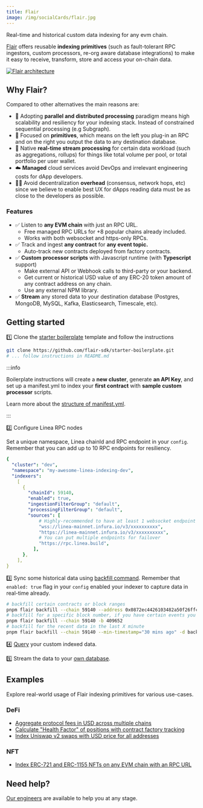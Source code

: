 ```yaml
---
title: Flair
image: /img/socialCards/flair.jpg
---
```


Real-time and historical custom data indexing for any evm chain.

[Flair](https://flair.dev) offers reusable **indexing primitives** (such as fault-tolerant RPC ingestors, custom processors, re-org aware database integrations) to make it easy to receive, transform, store and access your on-chain data.

<div class="center-container">
  <div class="img-large">
    <a href="https://docs.flair.dev/">
      <img
        src="/img/developers/tooling/data_indexers/flair/Linea_Flair_1.png"
        alt="Flair architecture"
      />
    </a>
  </div>
</div>

## Why Flair?

Compared to other alternatives the main reasons are:

- 🚀 Adopting **parallel and distributed processing** paradigm means high scalability and resiliency for your indexing stack. Instead of constrained sequential processing (e.g Subgraph).
- 🧩 Focused on **primitives**, which means on the left you plug-in an RPC and on the right you output the data to any destination database.
- 🚄 Native **real-time stream processing** for certain data workload (such as aggregations, rollups) for things like total volume per pool, or total portfolio per user wallet.
- ☁️ **Managed** cloud services avoid DevOps and irrelevant engineering costs for dApp developers.
- 🧑‍💻 Avoid decentralization **overhead** (consensus, network hops, etc) since we believe to enable best UX for dApps reading data must be as close to the developers as possible.

### Features

- ✅ Listen to **any EVM chain** with just an RPC URL.
  - Free managed RPC URLs for +8 popular chains already included.
  - Works with both websocket and https-only RPCs.
- ✅ Track and ingest **any contract** for **any event topic.**
  - Auto-track new contracts deployed from factory contracts.
- ✅ **Custom processor scripts** with Javascript runtime (with **Typescript** support)
  - Make external API or Webhook calls to third-party or your backend.
  - Get current or historical USD value of any ERC-20 token amount of any contract address on any chain.
  - Use any external NPM library.
- ✅ **Stream** any stored data to your destination database (Postgres, MongoDB, MySQL, Kafka, Elasticsearch, Timescale, etc).

## Getting started

1️⃣ Clone the [starter boilerplate](https://github.com/flair-sdk/starter-boilerplate) template and follow the instructions

```bash
git clone https://github.com/flair-sdk/starter-boilerplate.git
# ... follow instructions in README.md
```

:::info

Boilerplate instructions will create a **new cluster**, generate **an API Key**, and set up a manifest.yml to index your **first contract** with **sample custom processor** scripts.

Learn more about the [structure of manifest.yml](https://docs.flair.dev/reference/manifest.yml).

:::

2️⃣ Configure Linea RPC nodes

Set a unique namespace, Linea chainId and RPC endpoint in your `config`. Remember that you can add up to 10 RPC endpoints for resiliency.

```yaml
{
  "cluster": "dev",
  "namespace": "my-awesome-linea-indexing-dev",
  "indexers":
    [
      {
        "chainId": 59140,
        "enabled": true,
        "ingestionFilterGroup": "default",
        "processingFilterGroup": "default",
        "sources": [
            # Highly-recommended to have at least 1 websocket endpoint
            "wss://linea-mainnet.infura.io/v3/xxxxxxxxxx",
            "https://linea-mainnet.infura.io/v3/xxxxxxxxxx",
            # You can put multiple endpoints for failover
            "https://rpc.linea.build",
          ],
      },
    ],
}
```

3️⃣ Sync some historical data using [backfill command](https://docs.flair.dev/reference/backfilling). Remember that `enabled: true` flag in your `config` enabled your indexer to capture data in real-time already.

```bash
# backfill certain contracts or block ranges
pnpm flair backfill --chain 59140 --address 0x0872ec4426103482a50f26ffc32acefcec61b3c9 -d backward --max-blocks 10000
# backfill for a specific block number, if you have certain events you wanna test with
pnpm flair backfill --chain 59140 -b 409652
# backfill for the recent data in the last X minute
pnpm flair backfill --chain 59140 --min-timestamp="30 mins ago" -d backward
```

4️⃣ [Query](https://docs.flair.dev/#getting-started) your custom indexed data.

5️⃣ Stream the data to your [own database](https://docs.flair.dev/reference/database#your-own-database).

## Examples

Explore real-world usage of Flair indexing primitives for various use-cases.

### DeFi

- [Aggregate protocol fees in USD across multiple chains](https://github.com/flair-sdk/examples/tree/main/aggregate-protocol-fees-in-usd)
- [Calculate "Health Factor" of positions with contract factory tracking](https://github.com/flair-sdk/examples/tree/main/health-factor-with-factory-tracking)
- [Index Uniswap v2 swaps with USD price for all addresses](https://github.com/flair-sdk/examples/tree/main/uniswap-v2-events-from-all-contracts-with-usd-price)

### NFT

- [Index ERC-721 and ERC-1155 NFTs on any EVM chain with an RPC URL](https://github.com/flair-sdk/examples/tree/main/erc721-and-erc1155-nft-indexing)

## Need help?

[Our engineers](https://docs.flair.dev/talk-to-an-engineer) are available to help you at any stage.
